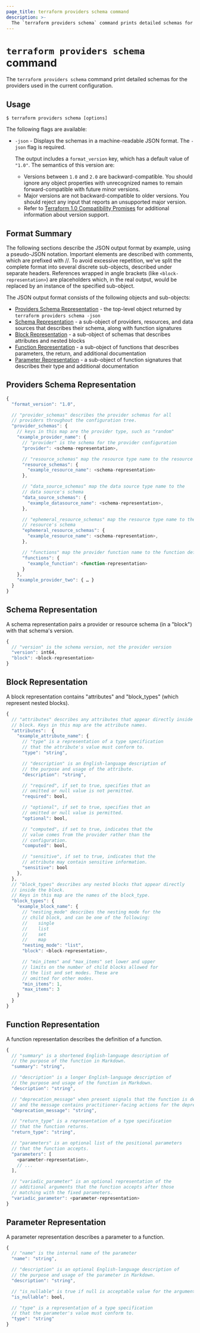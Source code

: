```yaml
---
page_title: terraform providers schema command 
description: >-
  The `terraform providers schema` command prints detailed schemas for the providers declared in the configuration.
---
```


# `terraform providers schema` command

The `terraform providers schema` command print detailed schemas for the providers used in the current configuration.

## Usage

```
$ terraform providers schema [options]
```

The following flags are available:

- `-json` - Displays the schemas in a machine-readable JSON format. The `-json` flag is required. 

  The output includes a `format_version` key, which has a default value of `"1.0"`. The semantics of this version are:

  - Versions between `1.0` and `2.0` are backward-compatible. You should ignore any object properties with unrecognized names to
  remain forward-compatible with future minor versions.
  - Major versions are not backward-compatible to older versions. You should reject any input that reports an unsupported major
  version.
  - Refer to [Terraform 1.0 Compatibility Promises](/terraform/language/v1-compatibility-promises) for additional information about version support.

## Format Summary

The following sections describe the JSON output format by example, using a pseudo-JSON notation.
Important elements are described with comments, which are prefixed with //.
To avoid excessive repetition, we've split the complete format into several discrete sub-objects, described under separate headers. References wrapped in angle brackets (like `<block-representation>`) are placeholders which, in the real output, would be replaced by an instance of the specified sub-object.

The JSON output format consists of the following objects and sub-objects:

- [Providers Schema Representation](#providers-schema-representation) - the top-level object returned by `terraform providers schema -json`
- [Schema Representation](#schema-representation) - a sub-object of providers, resources, and data sources that describes their schema, along with function signatures
- [Block Representation](#block-representation) - a sub-object of schemas that describes attributes and nested blocks
- [Function Representation](#function-representation) - a sub-object of functions that describes parameters, the return, and additional documentation
- [Parameter Representation](#parameter-representation) - a sub-object of function signatures that describes their type and additional documentation

## Providers Schema Representation

```javascript
{
  "format_version": "1.0",

  // "provider_schemas" describes the provider schemas for all
  // providers throughout the configuration tree.
  "provider_schemas": {
    // keys in this map are the provider type, such as "random"
    "example_provider_name": {
      // "provider" is the schema for the provider configuration
      "provider": <schema-representation>,

      // "resource_schemas" map the resource type name to the resource's schema
      "resource_schemas": {
        "example_resource_name": <schema-representation>
      },

      // "data_source_schemas" map the data source type name to the
      // data source's schema
      "data_source_schemas": {
        "example_datasource_name": <schema-representation>,
      },

      // "ephemeral_resource_schemas" map the resource type name to the
      // resource's schema
      "ephemeral_resource_schemas": {
        "example_resource_name": <schema-representation>,
      },

      // "functions" map the provider function name to the function definition
      "functions": {
        "example_function": <function-representation>
      }
    },
    "example_provider_two": { … }
  }
}
```

## Schema Representation

A schema representation pairs a provider or resource schema (in a "block") with that schema's version.

```javascript
{
  // "version" is the schema version, not the provider version
  "version": int64,
  "block": <block-representation>
}
```

## Block Representation

A block representation contains "attributes" and "block_types" (which represent nested blocks).

```javascript
{
  // "attributes" describes any attributes that appear directly inside the
  // block. Keys in this map are the attribute names.
  "attributes":  {
    "example_attribute_name": {
      // "type" is a representation of a type specification
      // that the attribute's value must conform to.
      "type": "string",

      // "description" is an English-language description of
      // the purpose and usage of the attribute.
      "description": "string",

      // "required", if set to true, specifies that an
      // omitted or null value is not permitted.
      "required": bool,

      // "optional", if set to true, specifies that an
      // omitted or null value is permitted.
      "optional": bool,

      // "computed", if set to true, indicates that the
      // value comes from the provider rather than the
      // configuration.
      "computed": bool,

      // "sensitive", if set to true, indicates that the
      // attribute may contain sensitive information.
      "sensitive": bool
    },
  },
  // "block_types" describes any nested blocks that appear directly
  // inside the block.
  // Keys in this map are the names of the block_type.
  "block_types": {
    "example_block_name": {
      // "nesting_mode" describes the nesting mode for the
      // child block, and can be one of the following:
      // 	single
      // 	list
      // 	set
      // 	map
      "nesting_mode": "list",
      "block": <block-representation>,

      // "min_items" and "max_items" set lower and upper
      // limits on the number of child blocks allowed for
      // the list and set modes. These are
      // omitted for other modes.
      "min_items": 1,
      "max_items": 3
    }
  }
}
```

## Function Representation

A function representation describes the definition of a function.

```javascript
{
  // "summary" is a shortened English-language description of
  // the purpose of the function in Markdown.
  "summary": "string",

  // "description" is a longer English-language description of
  // the purpose and usage of the function in Markdown.
  "description": "string",

  // "deprecation_message" when present signals that the function is deprecated
  // and the message contains practitioner-facing actions for the deprecation.
  "deprecation_message": "string",

  // "return_type" is a representation of a type specification
  // that the function returns.
  "return_type": "string",

  // "parameters" is an optional list of the positional parameters
  // that the function accepts.
  "parameters": [
    <parameter-representation>,
    // ...
  ],

  // "variadic_parameter" is an optional representation of the
  // additional arguments that the function accepts after those
  // matching with the fixed parameters.
  "variadic_parameter": <parameter-representation>
}
```

## Parameter Representation

A parameter representation describes a parameter to a function.

```javascript
{
  // "name" is the internal name of the parameter
  "name": "string",

  // "description" is an optional English-language description of
  // the purpose and usage of the parameter in Markdown.
  "description": "string",

  // "is_nullable" is true if null is acceptable value for the argument
  "is_nullable": bool,

  // "type" is a representation of a type specification
  // that the parameter's value must conform to.
  "type": "string"
}
```
